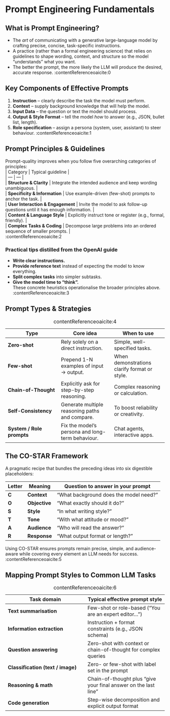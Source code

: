 # Prompt Engineering Fundamentals

## What is Prompt Engineering?  
- The *art* of communicating with a generative large-language model by crafting precise, concise, task-specific instructions.  
- A practice (rather than a formal engineering science) that relies on guidelines to shape wording, context, and structure so the model “understands” what you want.  
- The better the prompt, the more likely the LLM will produce the desired, accurate response. :contentReference[oaicite:0]{index=0}  

## Key Components of Effective Prompts  
1. **Instruction** – clearly describe the task the model must perform.  
2. **Context** – supply background knowledge that will help the model.  
3. **Input Data** – the question or text the model should process.  
4. **Output & Style Format** – tell the model *how* to answer (e.g., JSON, bullet list, length).  
5. **Role specification** – assign a persona (system, user, assistant) to steer behaviour. :contentReference[oaicite:1]{index=1}  

## Prompt Principles & Guidelines  
Prompt-quality improves when you follow five overarching categories of principles:  
| Category | Typical guideline |  
| --- | --- |  
| **Structure & Clarity** | Integrate the intended audience and keep wording unambiguous. |  
| **Specificity & Information** | Use example-driven (few-shot) prompts to anchor the task. |  
| **User Interaction & Engagement** | Invite the model to ask follow-up questions until it has enough information. |  
| **Content & Language Style** | Explicitly instruct tone or register (e.g., formal, friendly). |  
| **Complex Tasks & Coding** | Decompose large problems into an ordered sequence of smaller prompts. |  
:contentReference[oaicite:2]{index=2}  

### Practical tips distilled from the OpenAI guide  
- **Write clear instructions.**  
- **Provide reference text** instead of expecting the model to know everything.  
- **Split complex tasks** into simpler subtasks.  
- **Give the model time to “think”.**  
These concrete heuristics operationalise the broader principles above. :contentReference[oaicite:3]{index=3}  

## Prompt Types & Strategies  
| Type | Core idea | When to use |  
| --- | --- | --- |  
| **Zero-shot** | Rely solely on a direct instruction. | Simple, well-specified tasks. |  
| **Few-shot** | Prepend 1-N examples of input → output. | When demonstrations clarify format or style. |  
| **Chain-of-Thought** | Explicitly ask for step-by-step reasoning. | Complex reasoning or calculation. |  
| **Self-Consistency** | Generate multiple reasoning paths and compare. | To boost reliability or creativity. |  
| **System / Role prompts** | Fix the model’s persona and long-term behaviour. | Chat agents, interactive apps. |  
:contentReference[oaicite:4]{index=4}  

## The CO-STAR Framework  
A pragmatic recipe that bundles the preceding ideas into six digestible placeholders:  

| Letter | Meaning | Question to answer in your prompt |  
| --- | --- | --- |  
| **C** | **Context** | “What background does the model need?” |  
| **O** | **Objective** | “What exactly should it do?” |  
| **S** | **Style** | “In what writing style?” |  
| **T** | **Tone** | “With what attitude or mood?” |  
| **A** | **Audience** | “Who will read the answer?” |  
| **R** | **Response** | “What output format or length?” |  
Using CO-STAR ensures prompts remain precise, simple, and audience-aware while covering every element an LLM needs for success. :contentReference[oaicite:5]{index=5}  

## Mapping Prompt Styles to Common LLM Tasks  
| Task domain | Typical effective prompt style |  
| --- | --- |  
| **Text summarisation** | Few-shot or role-based (“You are an expert editor…”) |  
| **Information extraction** | Instruction + format constraints (e.g., JSON schema) |  
| **Question answering** | Zero-shot with context or chain-of-thought for complex queries |  
| **Classification (text / image)** | Zero- or few-shot with label set in the prompt |  
| **Reasoning & math** | Chain-of-thought plus “give your final answer on the last line” |  
| **Code generation** | Step-wise decomposition and explicit output format |  
:contentReference[oaicite:6]{index=6}  


